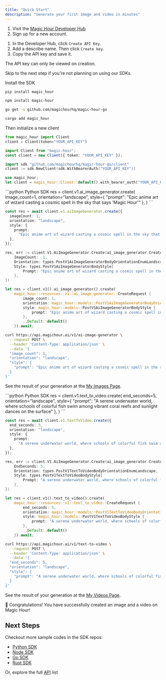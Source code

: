 ```yaml
---
title: "Quick Start"
description: "Generate your first image and video in minutes"
---
```


<Steps>

<Step title="Create Your Account">

1. Visit the [Magic Hour Developer Hub](https://magichour.ai/developer)
2. Sign up for a new account.

</Step>

<Step title="Create an API Key">

1. In the Developer Hub, click `Create API Key`.
2. Add a describe name. Then click `Create key`.
3. Copy the API key and save it.

<Warning>The API key can only be viewed on creation.</Warning>

</Step>

<Step title="Initialize SDK (Optional)">

<Note>Skip to the next step if you're not planning on using our SDKs.</Note>

Install the SDK

<CodeGroup>

```sh Python SDK
pip install magic_hour
```

```sh Node SDK
npm install magic-hour
```

```sh Go SDK
go get -u github.com/magichourhq/magic-hour-go
```

```sh Rust SDK
cargo add magic_hour
```

</CodeGroup>

Then initialize a new client

<CodeGroup>

```python Python SDK
from magic_hour import Client
client = Client(token="YOUR_API_KEY")
```

```typescript Node SDK
import Client from "magic-hour";
const client = new Client({ token: "YOUR_API_KEY" });
```

```go Go SDK
import sdk "github.com/magichourhq/magic-hour-go/client"
client := sdk.NewClient(sdk.WithBearerAuth("YOUR_API_KEY"))
```

```rust Rust SDK
use magic_hour;
let client = magic_hour::Client::default().with_bearer_auth("YOUR_API_KEY");
```

</CodeGroup>
</Step>

<Step title="Create an image">
<Tabs>
<Tab title="Using SDKs">

<CodeGroup>
```python Python SDK
res = client.v1.ai_image_generator.create(
    image_count=1,
    orientation="landscape",
    style={
        "prompt": "Epic anime art of wizard casting a cosmic spell in the sky that says 'Magic Hour'"
    },
)
```

```typescript Node SDK
const res = await client.v1.aiImageGenerator.create({
  imageCount: 1,
  orientation: "landscape",
  style: {
    prompt:
      "Epic anime art of wizard casting a cosmic spell in the sky that says 'Magic Hour'",
  },
});
```

```go Go SDK
res, err := client.V1.AiImageGenerator.Create(ai_image_generator.CreateRequest{
    ImageCount:  1,
    Orientation: types.PostV1AiImageGeneratorBodyOrientationEnumLandscape,
    Style: types.PostV1AiImageGeneratorBodyStyle{
        Prompt: "Epic anime art of wizard casting a cosmic spell in the sky that says 'Magic Hour'",
    },
})
```

```rust Rust SDK
let res = client.v1().ai_image_generator().create(
    magic_hour::resources::v1::ai_image_generator::CreateRequest {
        image_count: 1,
        orientation: magic_hour::models::PostV1AiImageGeneratorBodyOrientationEnum::Landscape,
        style: magic_hour::models::PostV1AiImageGeneratorBodyStyle {
            prompt: "Epic anime art of wizard casting a cosmic spell in the sky that says 'Magic Hour'".to_string(),
        },
        ..Default::default()
    }).await;
```

</CodeGroup>

</Tab>
<Tab title="Using Rest API">

```sh
curl https://api.magichour.ai/v1/ai-image-generator \
  --request POST \
  --header 'Content-Type: application/json' \
  --data '{
  "image_count": 1,
  "orientation": "landscape",
  "style": {
    "prompt": "Epic anime art of wizard casting a cosmic spell in the sky that says 'Magic Hour'"
  }
}'
```

</Tab>
</Tabs>

See the result of your generation at the [My Images Page](https://magichour.ai/dashboard/images).

</Step>

<Step title="Create a video">
<Tabs>
<Tab title="Using SDKs">

<CodeGroup>
```python Python SDK
res = client.v1.text_to_video.create(
    end_seconds=5,
    orientation="landscape",
    style={
        "prompt": "A serene underwater world, where schools of colorful fish swim among vibrant coral reefs and sunlight dances on the surface"
    },
)
```

```typescript Node SDK
const res = await client.v1.textToVideo.create({
  end_seconds: 5,
  orientation: "landscape",
  style: {
    prompt:
      "A serene underwater world, where schools of colorful fish swim among vibrant coral reefs and sunlight dances on the surface",
  },
});
```

```go Go SDK
res, err := client.V1.AiImageGenerator.Create(ai_image_generator.CreateRequest{
    EndSeconds: 5,
    Orientation: types.PostV1TextToVideoBodyOrientationEnumLandscape,
    Style: types.PostV1TextToVideoBodyStyle{
        Prompt: "A serene underwater world, where schools of colorful fish swim among vibrant coral reefs and sunlight dances on the surface",
    },
})
```

```rust Rust SDK
let res = client.v1().text_to_video().create(
    magic_hour::resources::v1::text_to_video::CreateRequest {
        end_seconds: 5,
        orientation: magic_hour::models::PostV1TextToVideoBodyOrientationEnum::Landscape,
        style: magic_hour::models::PostV1TextToVideoBodyStyle {
            prompt: "A serene underwater world, where schools of colorful fish swim among vibrant coral reefs and sunlight dances on the surface".to_string(),
        },
        ..Default::default()
    }).await;
```

</CodeGroup>

</Tab>
<Tab title="Using Rest API">

```sh
curl https://api.magichour.ai/v1/text-to-video \
  --request POST \
  --header 'Content-Type: application/json' \
  --data '{
  "end_seconds": 5,
  "orientation": "landscape",
  "style": {
    "prompt": "A serene underwater world, where schools of colorful fish swim among vibrant coral reefs and sunlight dances on the surface"
  }
}'
```

</Tab>
</Tabs>

See the result of your generation at the [My Videos Page](https://magichour.ai/dashboard/videos).

</Step>

</Steps>

<Check>
  🎉 Congratulations! You have successfully created an image and a video on
  Magic Hour!
</Check>

## Next Steps

Checkout more sample codes in the SDK repos:

- [Python SDK](https://github.com/magichourhq/magic-hour-python/tree/main/magic_hour/resources/v1)
- [Node SDK](https://github.com/magichourhq/magic-hour-node/tree/main/src/resources/v1)
- [Go SDK](https://github.com/magichourhq/magic-hour-go/tree/main/resources/v1)
- [Rust SDK](https://github.com/magichourhq/magic-hour-rust/tree/main/src/resources/v1)

Or, explore the full [API](/api-reference) list

